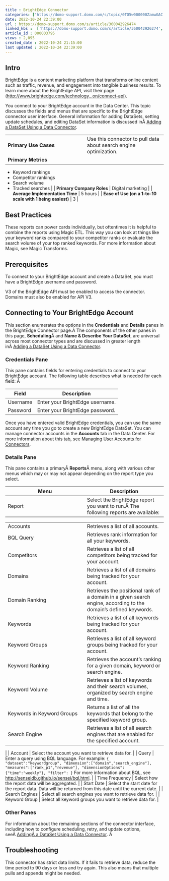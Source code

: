 ```yaml
---
title : BrightEdge Connector
categories: ['https://domo-support.domo.com/s/topic/0TO5w000000ZamwGAC']
date: 2022-10-24 22:39:00
url : https://domo-support.domo.com/s/article/360042926474
linked_kbs :  ['https://domo-support.domo.com/s/article/360042926274', 'https://domo-support.domo.com/s/knowledge-base', 'https://domo-support.domo.com/s/article/360042925494', 'https://domo-support.domo.com/s/article/360043429953', 'https://domo-support.domo.com/s/article/360042926054', 'https://domo-support.domo.com/s/article/360043429933', 'https://domo-support.domo.com/s/article/360043429693', 'https://domo-support.domo.com/s/article/360042926474', 'https://domo-support.domo.com/s/topic/0TO5w000000ZamwGAC', 'https://domo-support.domo.com/s/article/360043429913']
article_id : 000003795
views : 2,095
created_date : 2022-10-24 21:15:00
last updated : 2022-10-24 22:39:00
---
```




Intro
-----


BrightEdge is a content marketing platform that transforms online content such as traffic, revenue, and engagement into tangible business results. To learn more about the BrightEdge API, visit their page ([http://www.brightedge.com/technology...on/connect-api](http://www.brightedge.com/technology/integration/connect-api "http://www.brightedge.com/technology/integration/connect-api")).


You connect to your BrightEdge account in the Data Center. This topic discusses the fields and menus that are specific to the BrightEdge connector user interface. General information for adding DataSets, setting update schedules, and editing DataSet information is discussed inÂ [Adding a DataSet Using a Data Connector](..\adding_a_dataset_using_a_connector\index.md).




|  |  |
| --- | --- |
| **Primary Use Cases** | Use this connector to pull data about search engine optimization. |
| **Primary Metrics** | 
* Keyword rankings
* Competitor rankings
* Search volume
* Tracked searches
 |
| **Primary Company Roles** | Digital marketing |
| **Average Implementation Time** | 5 hours |
| **Ease of Use (on a 1-to-10 scale with 1 being easiest)** | 3 |


Best Practices
--------------


These reports can power cards individually, but oftentimes it is helpful to combine the reports using Magic ETL. This way you can look at things like your keyword ranks compared to your competitor ranks or evaluate the search volume of your top ranked keywords. For more information about Magic, see Magic Transforms.


Prerequisites
-------------


To connect to your BrightEdge account and create a DataSet, you must have a BrightEdge username and password.


V3 of the BrightEdge API must be enabled to access the connector. Domains must also be enabled for API V3.


Connecting to Your BrightEdge Account
-------------------------------------


This section enumerates the options in the **Credentials** and **Details** panes in the BrightEdge Connector page.Â The components of the other panes in this page, **Scheduling**Â and **Name & Describe Your DataSet**, are universal across most connector types and are discussed in greater length inÂ [Adding a DataSet Using a Data Connector](..\adding_a_dataset_using_a_connector\index.md "Adding a DataSet Using a Data Connector").


### Credentials Pane


This pane contains fields for entering credentials to connect to your BrightEdge account. The following table describes what is needed for each field: Â 




| Field | Description |
| --- | --- |
| Username | Enter your BrightEdge username. |
| Password | Enter your BrightEdge password. |


Once you have entered valid BrightEdge credentials, you can use the same account any time you go to create a new BrightEdge DataSet. You can manage connector accounts in the **Accounts** tab in the Data Center. For more information about this tab, see [Managing User Accounts for Connectors](..\managing_user_accounts_for_connectors\index.html "Managing User Accounts for Connectors").


### Details Pane


This pane contains a primaryÂ **Reports**Â menu, along with various other menus which may or may not appear depending on the report type you select.




| Menu | Description |
| --- | --- |
| Report | Select the BrightEdge report you want to run.Â The following reports are available:

|  |  |
| --- | --- |
| Accounts | Retrieves a list of all accounts. |
| BQL Query | Retrieves rank information for all your keywords. |
| Competitors | Retrieves a list of all competitors being tracked for your account. |
| Domains | Retrieves a list of all domains being tracked for your account. |
| Domain Ranking | Retrieves the positional rank of a domain in a given search engine, according to the domain's defined keywords. |
| Keywords | Retrieves a list of all keywords being tracked for your account. |
| Keyword Groups | Retrieves a list of all keyword groups being tracked for your account. |
| Keyword Ranking | Retrieves the account's ranking for a given domain, keyword or search engine. |
| Keyword Volume | Retrieves a list of keywords and their search volumes, organized by search engine and time. |
| Keywords in Keyword Groups | Returns a list of all the keywords that belong to the specified keyword group. |
| Search Engine | Retrieves a list of all search engines that are enabled for the specified account. |

 |
| Account | Select the account you want to retrieve data for. |
| Query | Enter a query using BQL language. For example:
`{ "dataset":"keywordgroup", "dimension":["domain","search_engine"], "measures":["rank_p1","revenue"], "dimensionOptions":{"time":"weekly"}, "filter": }`
For more information about BQL, see [http://senseidb.github.io/sensei/bql.html](http://senseidb.github.io/sensei/bql.html "http://senseidb.github.io/sensei/bql.html"). |
| Time Frequency | Select how the report data will be aggregated. |
| Start Date | Select the start date for the report data. Data will be returned from this date until the current date. |
| Search Engines | Select all search engines you want to retrieve data for. |
| Keyword Group | Select all keyword groups you want to retrieve data for. |


### Other Panes


For information about the remaining sections of the connector interface, including how to configure scheduling, retry, and update options, seeÂ [AddingÂ a DataSet Using a Data Connector](..\adding_a_dataset_using_a_connector\index.md). Â 


Troubleshooting
---------------


This connector has strict data limits. If it fails to retrieve data, reduce the time period to 90 days or less and try again. This also means that multiple pulls and appends might be needed.
